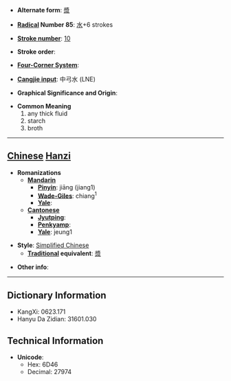 * '''Alternate form''': [[漿]]

* '''[[Wiktionary:Chinese radical index| Radical]] Number 85''': [[Wiktionary:Chinese radical index 水|水]]+6 strokes

* '''[[Wiktionary:Chinese total strokes index|Stroke number]]''': [[Wiktionary:Chinese total strokes index 10|10]]

* '''Stroke order''': 

* '''[[Wiktionary:Chinese four corner index|Four-Corner System]]''': 

* '''[[Wiktionary:Chinese Cangjie index|Cangjie input]]''': 中弓水 (LNE)

* '''Graphical Significance and Origin''': 

* '''Common Meaning'''
*#any thick fluid
*# starch
*# broth


----

== [[Chinese]] [[Hanzi]] ==

* '''Romanizations'''
** '''[[Mandarin]]'''
*** '''[[Pinyin]]''': jiāng (jiang1)
*** '''[[Wade-Giles]]''': chiang<sup>1</sup>
*** '''[[Yale]]''': 
** '''[[Cantonese]]'''
*** '''[[Jyutping]]''':
*** '''[[Penkyamp]]''': 
*** '''[[Yale]]''': jeung1

* '''Style''': [[Simplified Chinese]] 
** '''[[Traditional Chinese|Traditional]] equivalent''': [[漿]]

* '''Other info''': 

----

== Dictionary Information ==

* KangXi: 0623.171
* Hanyu Da Zidian: 31601.030

== Technical Information ==

* '''Unicode''':
** Hex: 6D46
** Decimal: 27974